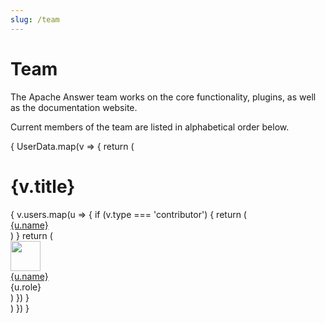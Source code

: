 ```yaml
---
slug: /team
---
```



# Team

The Apache Answer team works on the core functionality, plugins, as well as the documentation website.

Current members of the team are listed in alphabetical order below.


<div>
  {
    UserData.map(v => {
      return (
        <div key={v.title}>
           <h1>{v.title}</h1>
           <div className="row">
            {
              v.users.map(u => {
                if (v.type === 'contributor') {
                  return (
                    <div key={u.name} className="col-xl-3 col-lg-4 col-md-4 col-sm-6 col-12 d-flex mb-1">
                      <a href={u.github}>{u.name}</a>
                    </div>
                  )
                }
                return (
                  <div key={u.name} className="col-xl-3 col-lg-4 col-md-4 col-sm-6 col-12 d-flex mb-4">
                      <img src={u.avatar} width="48" height="48" className="rounded me-2 lh-normal" />
                      <div>
                        <a href={u.github} className="d-block lh-base">{u.name}</a>
                        <div className="fs-14 text-secondary">{u.role}</div>
                      </div>
                  </div>
                )
              })
            }
           </div>
        </div>
      )
    })
  }

</div>
